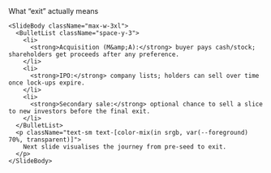 <div className="flex h-full w-full flex-col">
  <div className="flex flex-1 flex-col gap-8 px-8 py-6 w-full max-w-5xl mx-auto">
    <SlideHeader eyebrow="Exit primer" kicker="When equity becomes cash">
      What “exit” actually means
    </SlideHeader>

    <SlideBody className="max-w-3xl">
      <BulletList className="space-y-3">
        <li>
          <strong>Acquisition (M&amp;A):</strong> buyer pays cash/stock; shareholders get proceeds after any preference.
        </li>
        <li>
          <strong>IPO:</strong> company lists; holders can sell over time once lock-ups expire.
        </li>
        <li>
          <strong>Secondary sale:</strong> optional chance to sell a slice to new investors before the final exit.
        </li>
      </BulletList>
      <p className="text-sm text-[color-mix(in srgb, var(--foreground) 70%, transparent)]">
        Next slide visualises the journey from pre-seed to exit.
      </p>
    </SlideBody>
  </div>
</div>
